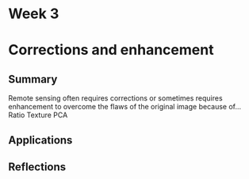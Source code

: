 # Week 3

# Corrections and enhancement

## Summary
Remote sensing often requires corrections or sometimes requires enhancement to overcome the flaws of the original image because of...
Ratio
Texture
PCA

## Applications

## Reflections